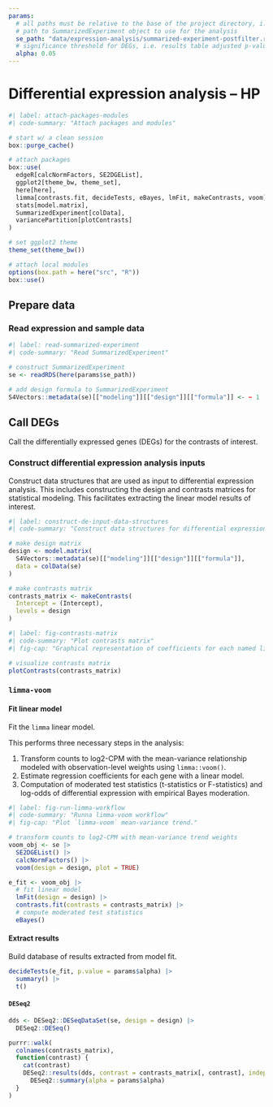 ```yaml
---
params:
  # all paths must be relative to the base of the project directory, i.e. where .Rproj file is
  # path to SummarizedExperiment object to use for the analysis
  se_path: "data/expression-analysis/summarized-experiment-postfilter.rds"
  # significance threshold for DEGs, i.e. results table adjusted p-values
  alpha: 0.05
---
```


# Differential expression analysis -- HP {.unnumbered}

```r
#| label: attach-packages-modules
#| code-summary: "Attach packages and modules"

# start w/ a clean session
box::purge_cache()

# attach packages
box::use(
  edgeR[calcNormFactors, SE2DGEList],
  ggplot2[theme_bw, theme_set],
  here[here],
  limma[contrasts.fit, decideTests, eBayes, lmFit, makeContrasts, voom],
  stats[model.matrix],
  SummarizedExperiment[colData],
  variancePartition[plotContrasts]
)

# set ggplot2 theme
theme_set(theme_bw())

# attach local modules
options(box.path = here("src", "R"))
box::use()
```


## Prepare data

### Read expression and sample data

```r
#| label: read-summarized-experiment
#| code-summary: "Read SummarizedExperiment"

# construct SummarizedExperiment
se <- readRDS(here(params$se_path))

# add design formula to SummarizedExperiment
S4Vectors::metadata(se)[["modeling"]][["design"]][["formula"]] <- ~ 1
```


## Call DEGs

Call the differentially expressed genes (DEGs) for the contrasts of interest.

### Construct differential expression analysis inputs

Construct data structures that are used as input to differential expression analysis.
This includes constructing the design and contrasts matrices for statistical modeling.
This facilitates extracting the linear model results of interest.

```r
#| label: construct-de-input-data-structures
#| code-summary: "Construct data structures for differential expression analysis input"

# make design matrix
design <- model.matrix(
  S4Vectors::metadata(se)[["modeling"]][["design"]][["formula"]], 
  data = colData(se)
)

# make contrasts matrix
contrasts_matrix <- makeContrasts(
  Intercept = (Intercept),
  levels = design
)
```


```r
#| label: fig-contrasts-matrix
#| code-summary: "Plot contrasts matrix"
#| fig-cap: "Graphical representation of coefficients for each named linear contrast."

# visualize contrasts matrix
plotContrasts(contrasts_matrix)
```


### `limma-voom`

#### Fit linear model

Fit the `limma` linear model.

This performs three necessary steps in the analysis:

1. Transform counts to log2-CPM with the mean-variance relationship modeled with observation-level weights using `limma::voom()`.
2. Estimate regression coefficients for each gene with a linear model.
3. Computation of moderated test statistics (t-statistics or F-statistics) and log-odds of differential expression with empirical Bayes moderation.

```r
#| label: fig-run-limma-workflow
#| code-summary: "Runna limma-voom workflow"
#| fig-cap: "Plot `limma-voom` mean-variance trend."

# transform counts to log2-CPM with mean-variance trend weights
voom_obj <- se |> 
  SE2DGEList() |> 
  calcNormFactors() |> 
  voom(design = design, plot = TRUE)

e_fit <- voom_obj |> 
  # fit linear model
  lmFit(design = design) |> 
  contrasts.fit(contrasts = contrasts_matrix) |>
  # compute moderated test statistics
  eBayes()
```


#### Extract results

Build database of results extracted from model fit.

```r
decideTests(e_fit, p.value = params$alpha) |> 
  summary() |> 
  t()
```


#### `DESeq2`

```r
dds <- DESeq2::DESeqDataSet(se, design = design) |> 
  DESeq2::DESeq()

purrr::walk(
  colnames(contrasts_matrix),
  function(contrast) {
    cat(contrast)
    DESeq2::results(dds, contrast = contrasts_matrix[, contrast], independentFiltering = FALSE, alpha = params$alpha) |> 
      DESeq2::summary(alpha = params$alpha)
  }
)
```
